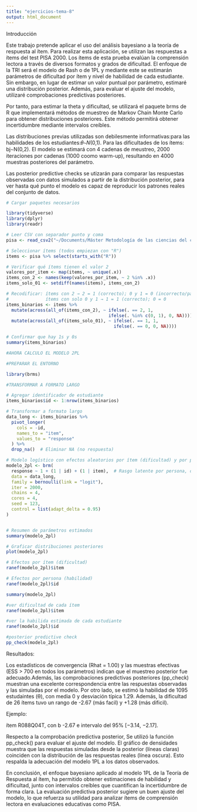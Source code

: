 ```yaml
---
title: "ejercicios-tema-8"
output: html_document
---
```

Introducción

Este trabajo pretende aplicar el uso del análisis bayesiano a la teoría de respuesta al ítem. Para realizar esta aplicación, se utilizan las respuestas a ítems del test PISA 2000. Los ítems de esta prueba evalúan la comprensión lectora a través de diversos formatos y grados de dificultad. El enfoque de la TRI será el modelo de Rash o de 1PL y mediante este se estimarán parámetros de dificultad por ítem y nivel de habilidad de cada estudiante. Sin embargo, en lugar de estimar un valor puntual por parámetro, estimaré una distribución posterior. Además, para evaluar el ajuste del modelo, utilizaré comprobaciones predictivas posteriores. 

Por tanto, para estimar la theta y dificultad, se utilizará el paquete brms de R que implementará métodos de muestreo de Markov Chain Monte Carlo para obtener distribuciones posteriores. Este método permitirá obtener incertidumbre mediante intervalos creíbles. 

Las distribuciones previas utilizadas son debilesmente informativas:para las habilidades de los estudiantes:𝜃∼𝑁(0,1). Para las dificultades de los ítems: bj∼N(0,2). El modelo se estimará con 4 cadenas de meustreo, 2000 iteraciones por cadenas (1000 coomo warm-up), resultando en 4000 muestras posteriores del parámetro.

Las posterior predictive checks se utizarán para comparar las respuestas observadas con datos simulados a partir de la distribución posterior, para ver hasta qué punto el modelo es capaz de reproducir los patrones reales del conjunto de datos. 


```r

# Cargar paquetes necesarios

library(tidyverse)
library(dplyr)
library(readr)

# Leer CSV con separador punto y coma
pisa <- read_csv2("~/Documents/Máster Metodología de las ciencias del comportamiento y de la salud/Análisis Bayesiano/tema 8/tarea final/datos/PISA_2000 (2).csv")

# Seleccionar ítems (todos empiezan con "R")
items <- pisa %>% select(starts_with("R"))

# Verificar qué ítems tienen el valor 2
valores_por_item <- map(items, ~ unique(.x))
items_con_2 <- names(keep(valores_por_item, ~ 2 %in% .x))
items_solo_01 <- setdiff(names(items), items_con_2)

# Recodificar: ítems con 2 → 2 = 1 (correcto); 0 y 1 = 0 (incorrecto/parcial)
#              ítems con solo 0 y 1 → 1 = 1 (correcto); 0 = 0
items_binarios <- items %>%
  mutate(across(all_of(items_con_2), ~ ifelse(. == 2, 1,
                                       ifelse(. %in% c(0, 1), 0, NA)))) %>%
  mutate(across(all_of(items_solo_01), ~ ifelse(. == 1, 1,
                                         ifelse(. == 0, 0, NA))))

# Confirmar que hay 1s y 0s
summary(items_binarios)

#AHORA CALCULO EL MODELO 2PL

#PREPARAR EL ENTORNO

library(brms)

#TRANSFORMAR A FORMATO LARGO

# Agregar identificador de estudiante
items_binarios$id <- 1:nrow(items_binarios)

# Transformar a formato largo
data_long <- items_binarios %>%
  pivot_longer(
    cols = -id,
    names_to = "item",
    values_to = "response"
  ) %>%
  drop_na()  # Eliminar NA (no respuesta)

# Modelo logístico con efectos aleatorios por ítem (dificultad) y por persona (habilidad)
modelo_2pl <- brm(
  response ~ 1 + (1 | id) + (1 | item),  # Rasgo latente por persona, dificultad por ítem
  data = data_long,
  family = bernoulli(link = "logit"),
  iter = 2000,
  chains = 4,
  cores = 4,
  seed = 123,
  control = list(adapt_delta = 0.95)
)


# Resumen de parámetros estimados
summary(modelo_2pl)

# Graficar distribuciones posteriores
plot(modelo_2pl)

# Efectos por ítem (dificultad)
ranef(modelo_2pl)$item

# Efectos por persona (habilidad)
ranef(modelo_2pl)$id

summary(modelo_2pl)


```

```r
#ver dificultad de cada ítem
ranef(modelo_2pl)$item

#ver la habilida estimada de cada estudiante 
ranef(modelo_2pl)$id

```

```r
#posterior predictive check
pp_check(modelo_2pl)

```

Resultados:

Los estadísticos de convergencia (Rhat = 1.00) y las muestras efectivas (ESS > 700 en todos los parámetros) indican que el muestreo posterior fue adecuado.Además, las comprobaciones predictivas posteriores (pp_check) muestran una excelente correspondencia entre las respuestas observadas y las simuladas por el modelo. Por otro lado, se estimó la habilidad de 1095 estudaintes (θ), con media 0 y desviación típica 1.29. Además, la dificultad de 26 ítems tuvo un rango de -2.67 (más facil) y +1.28 (más dificil). 

Ejemplo: 

ítem R088Q04T, con b -2.67 e intervalo del 95% 	[−3.14, −2.17].

Respecto a la comprobación predictiva posterior, Se utilizó la función pp_check() para evaluar el ajuste del modelo. El gráfico de densidades muestra que las respuestas simuladas desde la posterior (líneas claras) coinciden con la distribución de las respuestas reales (línea oscura). Esto respalda la adecuación del modelo 1PL a los datos observados.

En conclusión, el enfoque bayesiano aplicado al modelo 1PL de la Teoría de Respuesta al ítem, ha permitido obtener estimaciones de habilidad y dificultad, junto con intervalos creíbles que cuantifican la incertidumbre de forma clara. La evaluación predictiva posterior sugiere un buen ajuste del modelo, lo que refuerza su utilidad para analizar ítems de comprensión lectora en evaluaciones educativas como PISA.


